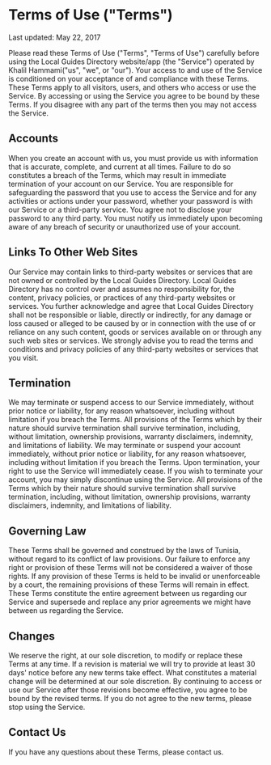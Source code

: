 # **Terms of Use ("Terms")**

Last updated: May 22, 2017

Please read these Terms of Use ("Terms", "Terms of Use") carefully before using the Local Guides Directory website/app (the "Service") operated by Khalil Hammami("us", "we", or "our"). Your access to and use of the Service is conditioned on your acceptance of and compliance with these Terms. These Terms apply to all visitors, users, and others who access or use the Service. By accessing or using the Service you agree to be bound by these Terms. If you disagree with any part of the terms then you may not access the Service.

## Accounts

When you create an account with us, you must provide us with information that is accurate, complete, and current at all times. Failure to do so constitutes a breach of the Terms, which may result in immediate termination of your account on our Service. You are responsible for safeguarding the password that you use to access the Service and for any activities or actions under your password, whether your password is with our Service or a third-party service. You agree not to disclose your password to any third party. You must notify us immediately upon becoming aware of any breach of security or unauthorized use of your account.

## Links To Other Web Sites

Our Service may contain links to third-party websites or services that are not owned or controlled by the Local Guides Directory. Local Guides Directory has no control over and assumes no responsibility for, the content, privacy policies, or practices of any third-party websites or services. You further acknowledge and agree that Local Guides Directory shall not be responsible or liable, directly or indirectly, for any damage or loss caused or alleged to be caused by or in connection with the use of or reliance on any such content, goods or services available on or through any such web sites or services. We strongly advise you to read the terms and conditions and privacy policies of any third-party websites or services that you visit.

## Termination

We may terminate or suspend access to our Service immediately, without prior notice or liability, for any reason whatsoever, including without limitation if you breach the Terms. All provisions of the Terms which by their nature should survive termination shall survive termination, including, without limitation, ownership provisions, warranty disclaimers, indemnity, and limitations of liability. We may terminate or suspend your account immediately, without prior notice or liability, for any reason whatsoever, including without limitation if you breach the Terms. Upon termination, your right to use the Service will immediately cease. If you wish to terminate your account, you may simply discontinue using the Service. All provisions of the Terms which by their nature should survive termination shall survive termination, including, without limitation, ownership provisions, warranty disclaimers, indemnity, and limitations of liability.

## Governing Law

These Terms shall be governed and construed by the laws of Tunisia, without regard to its conflict of law provisions. Our failure to enforce any right or provision of these Terms will not be considered a waiver of those rights. If any provision of these Terms is held to be invalid or unenforceable by a court, the remaining provisions of these Terms will remain in effect. These Terms constitute the entire agreement between us regarding our Service and supersede and replace any prior agreements we might have between us regarding the Service.

## Changes

We reserve the right, at our sole discretion, to modify or replace these Terms at any time. If a revision is material we will try to provide at least 30 days' notice before any new terms take effect. What constitutes a material change will be determined at our sole discretion. By continuing to access or use our Service after those revisions become effective, you agree to be bound by the revised terms. If you do not agree to the new terms, please stop using the Service.

## Contact Us

If you have any questions about these Terms, please contact us.
